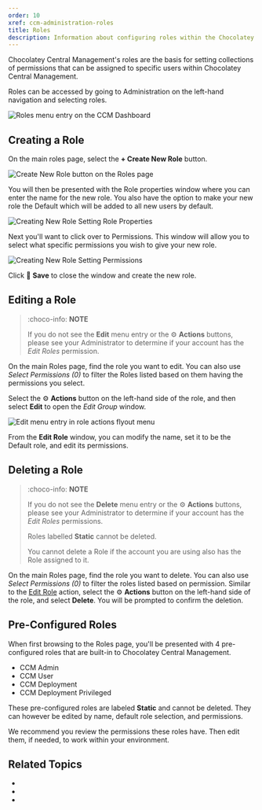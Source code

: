 ```yaml
---
order: 10
xref: ccm-administration-roles
title: Roles
description: Information about configuring roles within the Chocolatey Central Management Administration section
---
```


Chocolatey Central Management's roles are the basis for setting collections of permissions that can be assigned to specific users within Chocolatey Central Management.

Roles can be accessed by going to Administration on the left-hand navigation and selecting roles.

![Roles menu entry on the CCM Dashboard](/images/ccm-playwright/dashboard/left-menu-nested-roles.png)

## Creating a Role

On the main roles page, select the **+ Create New Role** button.

![Create New Role button on the Roles page](/images/ccm-playwright/administration/roles/button-create-new-role.png)

You will then be presented with the Role properties window where you can enter the name for the new role. You also have the option to make your new role the Default which will be added to all new users by default.

![Creating New Role Setting Role Properties](/images/ccm-playwright/administration/roles/modal-new-role-tab-role.png)

Next you'll want to click over to Permissions. This window will allow you to select what specific permissions you wish to give your new role.

![Creating New Role Setting Permissions](/images/ccm-playwright/administration/roles/modal-new-role-tab-permissions.png)

Click :floppy_disk: **Save** to close the window and create the new role.

## Editing a Role

> :choco-info: **NOTE**
>
> If you do not see the **Edit** menu entry or the :gear: **Actions** buttons, please see your Administrator to determine if your account has the _Edit Roles_ permission.

On the main Roles page, find the role you want to edit.
You can also use _Select Permissions (0)_ to filter the Roles listed based on them having the permissions you select.

Select the :gear: **Actions** button on the left-hand side of the role, and then select **Edit** to open the _Edit Group_ window.

![Edit menu entry in role actions flyout menu](/images/ccm-playwright/administration/roles/table-row-button-action-dropdown-menu-edit.png)

From the **Edit Role** window, you can modify the name, set it to be the Default role, and edit its permissions.

## Deleting a Role

> :choco-info: **NOTE**
>
> If you do not see the **Delete** menu entry or the :gear: **Actions** buttons, please see your Administrator to determine if your account has the _Edit Roles_ permissions.
>
> Roles labelled **Static** cannot be deleted.
>
> You cannot delete a Role if the account you are using also has the Role assigned to it.

On the main Roles page, find the role you want to delete. You can also use _Select Permissions (0)_ to filter the roles listed based on permission. Similar to the [Edit Role](#editing-a-role) action, select the :gear: **Actions** button on the left-hand side of the role, and select **Delete**. You will be prompted to confirm the deletion.

## Pre-Configured Roles

When first browsing to the Roles page, you'll be presented with 4 pre-configured roles that are built-in to Chocolatey Central Management.

* CCM Admin
* CCM User
* CCM Deployment
* CCM Deployment Privileged

These pre-configured roles are labeled **Static** and cannot be deleted. They can however be edited by name, default role selection, and permissions.

We recommend you review the permissions these roles have. Then edit them, if needed, to work within your environment.

## Related Topics

* <Xref title="Chocolatey Central Management" value="central-management" />
* <Xref title="Chocolatey Central Management - Deployments" value="ccm-deployments" />
* <Xref title="Chocolatey Central Management - Reports" value="ccm-reports" />
